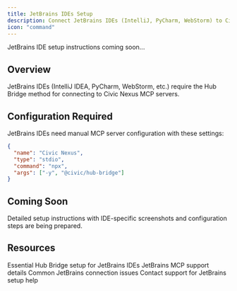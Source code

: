 ```yaml
---
title: JetBrains IDEs Setup
description: Connect JetBrains IDEs (IntelliJ, PyCharm, WebStorm) to Civic Nexus
icon: "command"
---
```


<Note>
  JetBrains IDE setup instructions coming soon...
</Note>

## Overview

JetBrains IDEs (IntelliJ IDEA, PyCharm, WebStorm, etc.) require the Hub Bridge method for connecting to Civic Nexus MCP servers.

## Configuration Required

JetBrains IDEs need manual MCP server configuration with these settings:

```json
{
  "name": "Civic Nexus",
  "type": "stdio", 
  "command": "npx",
  "args": ["-y", "@civic/hub-bridge"]
}
```

## Coming Soon

Detailed setup instructions with IDE-specific screenshots and configuration steps are being prepared.

## Resources

<CardGroup cols={2}>
  <Card title="Hub Bridge Guide" icon="bridge" href="/nexus/quickstart/hub-bridge">
    Essential Hub Bridge setup for JetBrains IDEs
  </Card>
  <Card title="Client Compatibility" icon="table" href="/nexus/reference/client-compatibility">
    JetBrains MCP support details
  </Card>
  <Card title="Troubleshooting" icon="wrench" href="/nexus/troubleshooting">
    Common JetBrains connection issues
  </Card>
  <Card title="Get Help" icon="slack" href="https://join.slack.com/t/civic-developers/shared_invite/zt-37tv9fyo7-aDT43mUjOFQwdQFmfZLTRw">
    Contact support for JetBrains setup help
  </Card>
</CardGroup>

